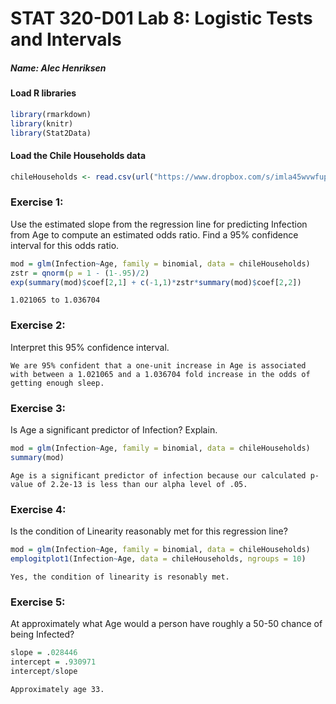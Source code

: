 <!-- INSTRUCTION: This is the template you will use to type up your responses to the exercises. To produce a document that you can print out and turn in just click on Knit HTML above. All you need to do to complete the lab is to type up your BRIEF answers and the R code (when necessary) in the spaces provided below. -->

STAT 320-D01 Lab 8: Logistic Tests and Intervals
========================================================

##### Name: Alec Henriksen


#### Load R libraries
```{r warning=FALSE, message=FALSE}
library(rmarkdown)
library(knitr)
library(Stat2Data)
```


#### Load the Chile Households data
```{r}
chileHouseholds <- read.csv(url("https://www.dropbox.com/s/imla45wvwfupogi/chileHouseholds.csv?dl=1"))
```


### Exercise 1:
Use the estimated slope from the regression line for predicting Infection from Age to compute an estimated odds ratio. Find a 95% confidence interval for this odds ratio.
```{r}
mod = glm(Infection~Age, family = binomial, data = chileHouseholds)
zstr = qnorm(p = 1 - (1-.95)/2)
exp(summary(mod)$coef[2,1] + c(-1,1)*zstr*summary(mod)$coef[2,2])
```
```
1.021065 to 1.036704
```

### Exercise 2:
Interpret this 95% confidence interval.
```
We are 95% confident that a one-unit increase in Age is associated with between a 1.021065 and a 1.036704 fold increase in the odds of getting enough sleep.
```


### Exercise 3:
Is Age a significant predictor of Infection? Explain.
```{r}
mod = glm(Infection~Age, family = binomial, data = chileHouseholds)
summary(mod)
```
```
Age is a significant predictor of infection because our calculated p-value of 2.2e-13 is less than our alpha level of .05.
```

### Exercise 4:
Is the condition of Linearity reasonably met for this regression line?
```{r}
mod = glm(Infection~Age, family = binomial, data = chileHouseholds)
emplogitplot1(Infection~Age, data = chileHouseholds, ngroups = 10)
```
```
Yes, the condition of linearity is resonably met.
```


### Exercise 5:
At approximately what Age would a person have roughly a 50-50 chance of being Infected?
```{r}
slope = .028446
intercept = .930971
intercept/slope
```
```
Approximately age 33.
```